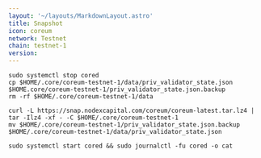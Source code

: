 ```yaml
---
layout: '~/layouts/MarkdownLayout.astro'
title: Snapshot
icon: coreum
network: Testnet
chain: testnet-1
version: 
---
```

```
sudo systemctl stop cored
cp $HOME/.core/coreum-testnet-1/data/priv_validator_state.json $HOME.core/coreum-testnet-1/priv_validator_state.json.backup
rm -rf $HOME/.core/coreum-testnet-1/data

curl -L https://snap.nodexcapital.com/coreum/coreum-latest.tar.lz4 | tar -Ilz4 -xf - -C $HOME/.core/coreum-testnet-1
mv $HOME/.core/coreum-testnet-1/priv_validator_state.json.backup $HOME/.core/coreum-testnet-1/data/priv_validator_state.json

sudo systemctl start cored && sudo journalctl -fu cored -o cat
```